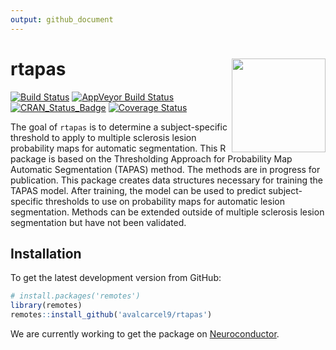 ```yaml
---
output: github_document
---
```


<!-- README.md is generated from README.Rmd. Please edit that file -->

# rtapas <img src="inst/sticker.png" width = "150" align="right" />

[![Build Status](https://travis-ci.org/avalcarcel9/rtapas.svg?branch=master)](https://travis-ci.org/avalcarcel9/rtapas)
[![AppVeyor Build Status](https://ci.appveyor.com/api/projects/status/github/avalcarcel9/rtapas?branch=master&svg=true)](https://ci.appveyor.com/project/avalcarcel9/rtapas)
[![CRAN_Status_Badge](https://www.r-pkg.org/badges/version/rtapas)](https://cran.r-project.org/package=rtapas)
[![Coverage Status](https://img.shields.io/coveralls/avalcarcel9/rtapas.svg)](https://coveralls.io/r/avalcarcel9/rtapas?branch=master)

The goal of `rtapas` is to determine a subject-specific threshold to apply to multiple sclerosis lesion probability maps for automatic segmentation. This R package is based on the Thresholding Approach for Probability Map Automatic Segmentation (TAPAS) method. The methods are in progress for publication. This package creates data structures necessary for training the TAPAS model. After training, the model can be used to predict subject-specific thresholds to use on probability maps for automatic lesion segmentation. Methods can be extended outside of multiple sclerosis lesion segmentation but have not been validated.

## Installation

To get the latest development version from GitHub:

```r
# install.packages('remotes')
library(remotes)
remotes::install_github('avalcarcel9/rtapas')
```

We are currently working to get the package on [Neuroconductor](www.neuroconductor.org).


<!-- TODO update readme with package on neuroc -->
<!-- TODO update readme with link to pkgdown -->


